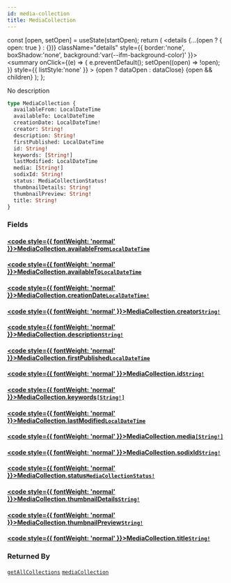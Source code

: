 ```yaml
---
id: media-collection
title: MediaCollection
---
```









  const [open, setOpen] = useState(startOpen);
  return (
    <details {...(open ? { open: true } : {})} className="details" style={{ border:'none', boxShadow:'none', background:'var(--ifm-background-color)' }}>
      <summary
        onClick={(e) => {
          e.preventDefault();
          setOpen((open) => !open);
        }}
        style={{ listStyle:'none' }}
      >
      {open ? dataOpen : dataClose}
      </summary>
      {open && children}
    </details>
  );
};








No description


```graphql
type MediaCollection {
  availableFrom: LocalDateTime
  availableTo: LocalDateTime
  creationDate: LocalDateTime!
  creator: String!
  description: String!
  firstPublished: LocalDateTime
  id: String!
  keywords: [String!]
  lastModified: LocalDateTime
  media: [String!]
  sodixId: String!
  status: MediaCollectionStatus!
  thumbnailDetails: String!
  thumbnailPreview: String!
  title: String!
}
```




### Fields

#### [<code style={{ fontWeight: 'normal' }}>MediaCollection.<b>availableFrom</b></code>](#)<Bullet />[`LocalDateTime`](/sodixapi/types/scalars/local-date-time) <Badge class="badge badge--secondary" text="scalar"/> 
> 
> 
> 
> 

#### [<code style={{ fontWeight: 'normal' }}>MediaCollection.<b>availableTo</b></code>](#)<Bullet />[`LocalDateTime`](/sodixapi/types/scalars/local-date-time) <Badge class="badge badge--secondary" text="scalar"/> 
> 
> 
> 
> 

#### [<code style={{ fontWeight: 'normal' }}>MediaCollection.<b>creationDate</b></code>](#)<Bullet />[`LocalDateTime!`](/sodixapi/types/scalars/local-date-time) <Badge class="badge badge--secondary" text="non-null"/> <Badge class="badge badge--secondary" text="scalar"/> 
> 
> 
> 
> 

#### [<code style={{ fontWeight: 'normal' }}>MediaCollection.<b>creator</b></code>](#)<Bullet />[`String!`](/sodixapi/types/scalars/string) <Badge class="badge badge--secondary" text="non-null"/> <Badge class="badge badge--secondary" text="scalar"/> 
> 
> 
> 
> 

#### [<code style={{ fontWeight: 'normal' }}>MediaCollection.<b>description</b></code>](#)<Bullet />[`String!`](/sodixapi/types/scalars/string) <Badge class="badge badge--secondary" text="non-null"/> <Badge class="badge badge--secondary" text="scalar"/> 
> 
> 
> 
> 

#### [<code style={{ fontWeight: 'normal' }}>MediaCollection.<b>firstPublished</b></code>](#)<Bullet />[`LocalDateTime`](/sodixapi/types/scalars/local-date-time) <Badge class="badge badge--secondary" text="scalar"/> 
> 
> 
> 
> 

#### [<code style={{ fontWeight: 'normal' }}>MediaCollection.<b>id</b></code>](#)<Bullet />[`String!`](/sodixapi/types/scalars/string) <Badge class="badge badge--secondary" text="non-null"/> <Badge class="badge badge--secondary" text="scalar"/> 
> 
> 
> 
> 

#### [<code style={{ fontWeight: 'normal' }}>MediaCollection.<b>keywords</b></code>](#)<Bullet />[`[String!]`](/sodixapi/types/scalars/string) <Badge class="badge badge--secondary" text="list"/> <Badge class="badge badge--secondary" text="scalar"/> 
> 
> 
> 
> 

#### [<code style={{ fontWeight: 'normal' }}>MediaCollection.<b>lastModified</b></code>](#)<Bullet />[`LocalDateTime`](/sodixapi/types/scalars/local-date-time) <Badge class="badge badge--secondary" text="scalar"/> 
> 
> 
> 
> 

#### [<code style={{ fontWeight: 'normal' }}>MediaCollection.<b>media</b></code>](#)<Bullet />[`[String!]`](/sodixapi/types/scalars/string) <Badge class="badge badge--secondary" text="list"/> <Badge class="badge badge--secondary" text="scalar"/> 
> 
> 
> 
> 

#### [<code style={{ fontWeight: 'normal' }}>MediaCollection.<b>sodixId</b></code>](#)<Bullet />[`String!`](/sodixapi/types/scalars/string) <Badge class="badge badge--secondary" text="non-null"/> <Badge class="badge badge--secondary" text="scalar"/> 
> 
> 
> 
> 

#### [<code style={{ fontWeight: 'normal' }}>MediaCollection.<b>status</b></code>](#)<Bullet />[`MediaCollectionStatus!`](/sodixapi/types/enums/media-collection-status) <Badge class="badge badge--secondary" text="non-null"/> <Badge class="badge badge--secondary" text="enum"/> 
> 
> 
> 
> 

#### [<code style={{ fontWeight: 'normal' }}>MediaCollection.<b>thumbnailDetails</b></code>](#)<Bullet />[`String!`](/sodixapi/types/scalars/string) <Badge class="badge badge--secondary" text="non-null"/> <Badge class="badge badge--secondary" text="scalar"/> 
> 
> 
> 
> 

#### [<code style={{ fontWeight: 'normal' }}>MediaCollection.<b>thumbnailPreview</b></code>](#)<Bullet />[`String!`](/sodixapi/types/scalars/string) <Badge class="badge badge--secondary" text="non-null"/> <Badge class="badge badge--secondary" text="scalar"/> 
> 
> 
> 
> 

#### [<code style={{ fontWeight: 'normal' }}>MediaCollection.<b>title</b></code>](#)<Bullet />[`String!`](/sodixapi/types/scalars/string) <Badge class="badge badge--secondary" text="non-null"/> <Badge class="badge badge--secondary" text="scalar"/> 
> 
> 
> 
> 





### Returned By

[`getAllCollections`](/sodixapi/api/queries/get-all-collections)  <Badge class="badge badge--secondary" text="query"/><Bullet />[`mediaCollection`](/sodixapi/api/queries/media-collection)  <Badge class="badge badge--secondary" text="query"/>

